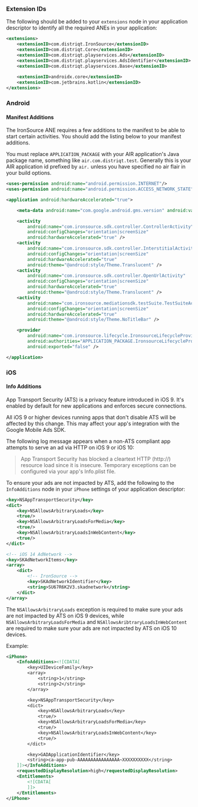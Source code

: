 
### Extension IDs

The following should be added to your `extensions` node in your application descriptor to identify all the required ANEs in your application:

```xml
<extensions>
	<extensionID>com.distriqt.IronSource</extensionID>
	<extensionID>com.distriqt.Core</extensionID>
	<extensionID>com.distriqt.playservices.Ads</extensionID>
	<extensionID>com.distriqt.playservices.AdsIdentifier</extensionID>
	<extensionID>com.distriqt.playservices.Base</extensionID>
	
    <extensionID>androidx.core</extensionID>
    <extensionID>com.jetbrains.kotlin</extensionID>
</extensions>
```



### Android

#### Manifest Additions


The IronSource ANE requires a few additions to the manifest to be able to start certain activities. You should add the listing below to your manifest additions. 

You must replace `APPLICATION_PACKAGE` with your AIR application's Java package name, something like `air.com.distriqt.test`. Generally this is your AIR application id prefixed by `air.` unless you have specified no air flair in your build options.

```xml
<uses-permission android:name="android.permission.INTERNET"/>
<uses-permission android:name="android.permission.ACCESS_NETWORK_STATE" />

<application android:hardwareAccelerated="true">

    <meta-data android:name="com.google.android.gms.version" android:value="@integer/google_play_services_version" />

    <activity
		android:name="com.ironsource.sdk.controller.ControllerActivity"
		android:configChanges="orientation|screenSize"
		android:hardwareAccelerated="true" />
	<activity
		android:name="com.ironsource.sdk.controller.InterstitialActivity"
		android:configChanges="orientation|screenSize"
		android:hardwareAccelerated="true"
		android:theme="@android:style/Theme.Translucent" />
	<activity
		android:name="com.ironsource.sdk.controller.OpenUrlActivity"
		android:configChanges="orientation|screenSize"
		android:hardwareAccelerated="true"
		android:theme="@android:style/Theme.Translucent" />
	<activity
		android:name="com.ironsource.mediationsdk.testSuite.TestSuiteActivity"
		android:configChanges="orientation|screenSize"
		android:hardwareAccelerated="true"
		android:theme="@android:style/Theme.NoTitleBar" />

	<provider
		android:name="com.ironsource.lifecycle.IronsourceLifecycleProvider"
		android:authorities="APPLICATION_PACKAGE.IronsourceLifecycleProvider"
		android:exported="false" />

</application>
```


### iOS 

#### Info Additions


App Transport Security (ATS) is a privacy feature introduced in iOS 9. It's enabled 
by default for new applications and enforces secure connections.

All iOS 9 or higher devices running apps that don't disable ATS will be affected by 
this change. This may affect your app's integration with the Google Mobile Ads SDK.

The following log message appears when a non-ATS compliant app attempts to serve an 
ad via HTTP on iOS 9 or iOS 10:

> App Transport Security has blocked a cleartext HTTP (http://) resource load since it is insecure. Temporary exceptions can be configured via your app's Info.plist file.

To ensure your ads are not impacted by ATS, add the following to the `InfoAdditions`
node in your `iPhone` settings of your application descriptor:

```xml
<key>NSAppTransportSecurity</key>
<dict>
	<key>NSAllowsArbitraryLoads</key>
	<true/>
	<key>NSAllowsArbitraryLoadsForMedia</key>
	<true/>
	<key>NSAllowsArbitraryLoadsInWebContent</key>
	<true/>
</dict>

<!-- iOS 14 AdNetwork -->
<key>SKAdNetworkItems</key>
<array>
    <dict>
        <!-- IronSource -->
        <key>SKAdNetworkIdentifier</key>
        <string>SU67R6K2V3.skadnetwork</string> 
    </dict>
</array>
```

The `NSAllowsArbitraryLoads` exception is required to make sure your ads are not 
impacted by ATS on iOS 9 devices, while `NSAllowsArbitraryLoadsForMedia` and 
`NSAllowsAribtraryLoadsInWebContent` are required to make sure your ads are 
not impacted by ATS on iOS 10 devices.


Example:


```xml
<iPhone>
	<InfoAdditions><![CDATA[
		<key>UIDeviceFamily</key>
		<array>
			<string>1</string>
			<string>2</string>
		</array>

		<key>NSAppTransportSecurity</key>
		<dict>
			<key>NSAllowsArbitraryLoads</key>
			<true/>
			<key>NSAllowsArbitraryLoadsForMedia</key>
			<true/>
			<key>NSAllowsArbitraryLoadsInWebContent</key>
			<true/>
		</dict>

		<key>GADApplicationIdentifier</key>
		<string>ca-app-pub-AAAAAAAAAAAAAAAA~XXXXXXXXXX</string>
	]]></InfoAdditions>
	<requestedDisplayResolution>high</requestedDisplayResolution>
	<Entitlements>
		<![CDATA[
		]]>
	</Entitlements>
</iPhone>
```